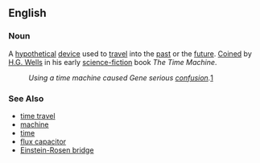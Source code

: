 ==English==

===Noun===

A [[hypothetical]] [[device]] used to [[travel]] into the [[past]] or the [[future]].  [[coined|Coined]] by [[w:H.G. Wells|H.G. Wells]] in his early [[science-fiction]] book ''The Time Machine''.

:''Using a time machine caused Gene serious [[confusion]].''[http://1001insomniacnights.com/forum/viewtopic.php?t=253]

===See Also===
*[[time travel]]
*[[machine]]
*[[time]]
*[[flux capacitor]]
*[[Einstein-Rosen bridge]]